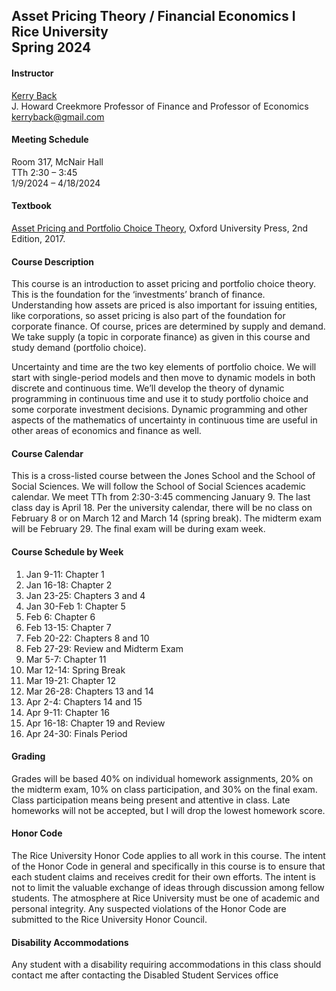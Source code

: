 ## Asset Pricing Theory / Financial Economics I<br>Rice University <br>Spring 2024


#### Instructor

[Kerry Back](http://kerryback.com)
<br>
J. Howard Creekmore Professor of Finance and Professor of Economics<br>
<a href="mailto:kerryback@gmail.com">kerryback@gmail.com</a>

#### Meeting Schedule

Room 317, McNair Hall<br>
TTh 2:30 -- 3:45<br>
1/9/2024 -- 4/18/2024


#### Textbook

[Asset Pricing and Portfolio Choice Theory](https://www.amazon.com/Portfolio-Financial-Management-Association-Synthesis/product-reviews/0190241144/ref=cm_cr_dp_d_show_all_btm?ie=UTF8&reviewerType=all_reviews), Oxford University Press, 2nd Edition, 2017.

#### Course Description

This course is an introduction to asset pricing and portfolio choice theory. This is the foundation for the ‘investments’ branch of finance. Understanding
how assets are priced is also important for issuing entities, like corporations, so asset
pricing is also part of the foundation for corporate finance. Of course, prices are determined by supply and demand. We take supply (a topic in corporate finance) as given in
this course and study demand (portfolio choice).

Uncertainty and time are the two key elements of portfolio choice. We will start with
single-period models and then move to dynamic models in both discrete and continuous
time. We’ll develop the theory of dynamic programming in continuous time and use it to
study portfolio choice and some corporate investment decisions. Dynamic programming
and other aspects of the mathematics of uncertainty in continuous time are useful in
other areas of economics and finance as well.

#### Course Calendar

This is a cross-listed course between the Jones School and the School of Social Sciences.  We will follow the School of Social Sciences academic calendar.  We meet TTh from 2:30-3:45 commencing January 9.  The last class day is April 18.  Per the university calendar, there will be no class on February 8 or on March 12 and March 14 (spring break).
The midterm exam will be February 29.  The final exam will be during exam week.

#### Course Schedule by Week

1.  Jan 9-11: Chapter 1
2.  Jan 16-18: Chapter 2
3.  Jan 23-25: Chapters 3 and 4
4.  Jan 30-Feb 1: Chapter 5
5.  Feb 6: Chapter 6
6.  Feb 13-15: Chapter 7
7.  Feb 20-22: Chapters 8 and 10
8.  Feb 27-29: Review and Midterm Exam
9.  Mar 5-7: Chapter 11
10. Mar 12-14: Spring Break
11. Mar 19-21: Chapter 12
12. Mar 26-28: Chapters 13 and 14
13. Apr 2-4: Chapters 14 and 15
14. Apr 9-11: Chapter 16 
15. Apr 16-18: Chapter 19 and Review
16. Apr 24-30: Finals Period


#### Grading

Grades will be based 40% on individual homework assignments, 20% on the
midterm exam, 10% on class participation, and 30% on the final exam.  Class participation means being present and attentive in class.  Late homeworks will not be accepted, but I will drop the lowest homework score.

#### Honor Code

The Rice University Honor Code applies to all work in this course. The intent of the
Honor Code in general and specifically in this course is to ensure that each student claims
and receives credit for their own efforts. The intent is not to limit the valuable exchange
of ideas through discussion among fellow students. The atmosphere at Rice University
must be one of academic and personal integrity. Any suspected violations of the Honor
Code are submitted to the Rice University Honor Council.

#### Disability Accommodations

Any student with a disability requiring accommodations in this class should contact me
after contacting the Disabled Student Services office

